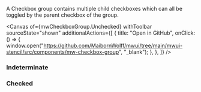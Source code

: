 
<Title>Checkbox Group</Title>

<Subtitle>A Checkbox group contains multiple child checkboxes which can all be toggled by the parent checkbox of the group.</Subtitle>

<Canvas
  of={mwCheckboxGroup.Unchecked}
  withToolbar
  sourceState="shown"
  additionalActions={[
    {
      title: "Open in GitHub",
      onClick: () => {
        window.open("https://github.com/MaibornWolff/mwui/tree/main/mwui-stencil/src/components/mw-checkbox-group", "_blank");
      },
    },
  ]}
/>

<ArgTypes of="mw-checkbox-group" />

### Indeterminate

<Canvas of={mwCheckboxGroup.Indeterminate} />

### Checked

<Canvas of={mwCheckboxGroup.Checked} />
